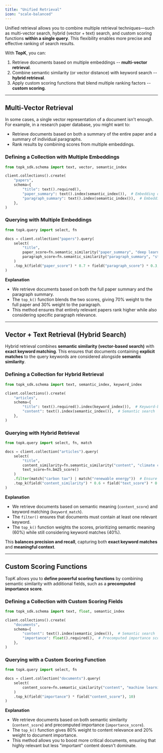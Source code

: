 ```yaml
---
title: "Unified Retrieval"
icon: "scale-balanced"
---
```


Unified retrieval allows you to combine multiple retrieval techniques—such as multi-vector search, hybrid (vector + text) search, and custom scoring functions **within a single query**. This flexibility enables more precise and effective ranking of search results.

With **TopK**, you can:
1. Retrieve documents based on multiple embeddings -- **multi-vector retrieval**.
2. Combine semantic similarity (or vector distance) with keyword search -- **hybrid retrieval**.
3. Apply custom scoring functions that blend multiple ranking factors -- **custom scoring**.

---

## Multi-Vector Retrieval

In some cases, a single vector representation of a document isn't enough. For example, in a research paper database, you might want to:
- Retrieve documents based on both a summary of the entire paper and a summary of individual paragraphs.
- Rank results by combining scores from multiple embeddings.

### Defining a Collection with Multiple Embeddings

<CodeGroup>

```python Python
from topk_sdk.schema import text, vector, semantic_index

client.collections().create(
    "papers",
    schema={
        "title": text().required(),
        "paper_summary": text().index(semantic_index()),  # Embedding of full paper
        "paragraph_summary": text().index(semantic_index()),  # Embedding of a paragraph
    },
)
```

</CodeGroup>

### Querying with Multiple Embeddings

<CodeGroup>

```python Python
from topk.query import select, fn

docs = client.collection("papers").query(
    select(
        "title",
        paper_score=fn.semantic_similarity("paper_summary", "deep learning optimization"),
        paragraph_score=fn.semantic_similarity("paragraph_summary", "stochastic gradient descent")
    )
    .top_k(field("paper_score") * 0.7 + field("paragraph_score") * 0.3, 10)
)
```

</CodeGroup>

**Explanation**
- We retrieve documents based on both the full paper summary and the paragraph summary.
- The `top_k()` function blends the two scores, giving 70% weight to the full paper and 30% weight to the paragraph.
- This method ensures that entirely relevant papers rank higher while also considering specific paragraph relevance.

---

## Vector + Text Retrieval (Hybrid Search)

Hybrid retrieval combines **semantic similarity (vector-based search)** with **exact keyword matching**. This ensures that documents containing **explicit matches** to the query keywords are considered alongside **semantic similarity**.

### Defining a Collection for Hybrid Retrieval

<CodeGroup>

```python Python
from topk_sdk.schema import text, semantic_index, keyword_index

client.collections().create(
    "articles",
    schema={
        "title": text().required().index(keyword_index()),  # Keyword-based retrieval
        "content": text().index(semantic_index()),  # Semantic search
    },
)
```

</CodeGroup>

### Querying with Hybrid Retrieval

<CodeGroup>

```python Python
from topk.query import select, fn, match

docs = client.collection("articles").query(
    select(
        "title",
        content_similarity=fn.semantic_similarity("content", "climate change policies"),
        text_score=fn.bm25_score()
    )
    .filter(match("carbon tax") | match("renewable energy"))  # Ensure keyword relevance
    .top_k(field("content_similarity") * 0.6 + field("text_score") * 0.4, 10)
)
```

</CodeGroup>

**Explanation**
- We retrieve documents based on semantic meaning (`content_score`) and keyword matching (`keyword_match`).
- The `filter()` ensures that documents must contain at least one relevant keyword.
- The `top_k()` function weights the scores, prioritizing semantic meaning (60%) while still considering keyword matches (40%).

This **balances precision and recall**, capturing both **exact keyword matches** and **meaningful context**.

---

## Custom Scoring Functions

TopK allows you to **define powerful scoring functions** by combining semantic similarity with additional fields, such as a **precomputed importance score**.

### Defining a Collection with Custom Scoring Fields

<CodeGroup>

```python Python
from topk_sdk.schema import text, float, semantic_index

client.collections().create(
    "documents",
    schema={
        "content": text().index(semantic_index()),  # Semantic search
        "importance": float().required(),  # Precomputed importance score
    },
)
```

</CodeGroup>

### Querying with a Custom Scoring Function

<CodeGroup>

```python Python
from topk.query import select, fn

docs = client.collection("documents").query(
    select(
        content_score=fn.semantic_similarity("content", "machine learning applications"),
    )
    .top_k(field("importance") * field("content_score"), 10)
)
```

</CodeGroup>

**Explanation**
- We retrieve documents based on both semantic similarity (`content_score`) and precomputed importance (`importance_score`).
- The `top_k()` function gives 80% weight to content relevance and 20% weight to document importance.
- This method allows you to boost more critical documents, ensuring that highly relevant but less "important" content doesn't dominate.
